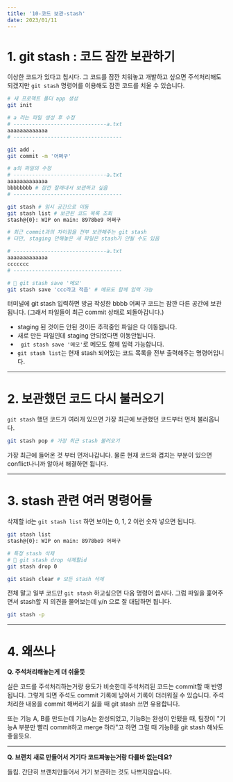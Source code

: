 ```yaml
---
title: '10-코드 보관-stash'
date: 2023/01/11
---
```


# 1. git stash : 코드 잠깐 보관하기

이상한 코드가 있다고 칩시다.
그 코드를 잠깐 치워놓고 개발하고 싶으면 주석처리해도 되겠지만 `git stash` 명령어를 이용해도 잠깐 코드를 치울 수 있습니다.

```bash
# 새 프로젝트 폴더 app 생성
git init

# a 라는 파일 생성 후 수정
# ------------------------------a.txt
aaaaaaaaaaaaa
# -----------------------------------

git add .
git commit -m '어쩌구'

# a의 파일의 수정
# ------------------------------a.txt
aaaaaaaaaaaaa
bbbbbbbb # 잠깐 잘래내서 보관하고 싶음
# -----------------------------------

git stash # 임시 공간으로 이동
git stash list # 보관된 코드 목록 조회
stash@{0}: WIP on main: 8978be9 어쩌구

# 최근 commit과의 차이점을 전부 보관해주는 git stash
# 다만, staging 안해놓은 새 파일은 stash가 안될 수도 있음

# ------------------------------a.txt
aaaaaaaaaaaaa
ccccccc
# -----------------------------------

# 📝 git stash save '메모'
git stash save 'ccc라고 적음' # 메모도 함께 입력 가능
```

터미널에 git stash 입력하면 방금 작성한 bbbb 어쩌구 코드는 잠깐 다른 공간에 보관됩니다.
(그래서 파일들이 최근 commit 상태로 되돌아갑니다.)

- staging 된 것이든 안된 것이든 추적중인 파일은 다 이동됩니다.
- 새로 만든 파일인데 staging 안되었다면 이동안됩니다.
- ` git stash save '메모'`로 메모도 함께 입력 가능합니다.
- `git stash list`는 현재 stash 되어있는 코드 목록을 전부 출력해주는 명령어입니다.

---

# 2. 보관했던 코드 다시 불러오기

`git stash` 했던 코드가 여러개 있으면 가장 최근에 보관했던 코드부터 먼저 불러옵니다.

```bash
git stash pop # 가장 최근 stash 불러오기
```

가장 최근에 들어온 것 부터 먼저나갑니다.
물론 현재 코드와 겹치는 부분이 있으면 conflict나니까 알아서 해결하면 됩니다.

---

# 3. stash 관련 여러 명령어들

삭제할 id는 `git stash list` 하면 보이는 0, 1, 2 이런 숫자 넣으면 됩니다.

```bash
git stash list
stash@{0}: WIP on main: 8978be9 어쩌구

# 특정 stash 삭제
# 📝 git stash drop 삭제할id
git stash drop 0

git stash clear # 모든 stash 삭제
```

전체 말고 일부 코드만 `git stash` 하고싶으면 다음 명령어 씁시다.
그럼 파일을 훑어주면서 stash할 지 의견을 물어보는데 y/n 으로 잘 대답하면 됩니다.

```bash
git stash -p
```

---

# 4. 왜쓰나

**Q. 주석처리해놓는게 더 쉬울듯**

실은 코드를 주석처리하는거랑 용도가 비슷한데 주석처리된 코드는 commit할 때 반영됩니다.
그렇게 되면 주석도 commit 기록에 남아서 기록이 더러워질 수 있습니다.
주석처리한 내용을 commit 해버리기 싫을 때 git stash 쓰면 유용합니다.

또는 기능 A, B를 만드는데 기능A는 완성되었고, 기능B는 완성이 안됐을 때,
팀장이 "기능A 부분만 빨리 commit하고 merge 하라"고 하면 그럴 때 기능B를 git stash 해놔도 좋을듯요.

---

**Q. 브랜치 새로 만들어서 거기다 코드짜놓는거랑 다를바 없는데요?**

들킴. 간단히 브랜치만들어서 거기 보관하는 것도 나쁘지않습니다.
